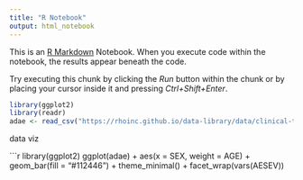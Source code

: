 ```yaml
---
title: "R Notebook"
output: html_notebook
---
```


This is an [R Markdown](http://rmarkdown.rstudio.com) Notebook. When you execute code within the notebook, the results appear beneath the code. 

Try executing this chunk by clicking the *Run* button within the chunk or by placing your cursor inside it and pressing *Ctrl+Shift+Enter*. 

```r
library(ggplot2)
library(readr)
adae <- read_csv("https://rhoinc.github.io/data-library/data/clinical-trials/adam/adae.csv")

```
data viz

```r
library(ggplot2)
ggplot(adae) +
  aes(x = SEX, weight = AGE) +
  geom_bar(fill = "#112446") +
  theme_minimal() +
  facet_wrap(vars(AESEV))